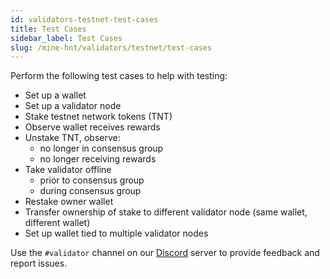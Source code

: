 ```yaml
---
id: validators-testnet-test-cases
title: Test Cases
sidebar_label: Test Cases
slug: /mine-hnt/validators/testnet/test-cases
---
```



Perform the following test cases to help with testing:

- Set up a wallet
- Set up a validator node
- Stake testnet network tokens (TNT)
- Observe wallet receives rewards
- Unstake TNT, observe:
  - no longer in consensus group
  - no longer receiving rewards
- Take validator offline
  - prior to consensus group
  - during consensus group
- Restake owner wallet
- Transfer ownership of stake to different validator node (same wallet, different wallet)
- Set up wallet tied to multiple validator nodes

Use the `#validator` channel on our [Discord](https://discord.gg/helium) server to provide feedback
and report issues.
